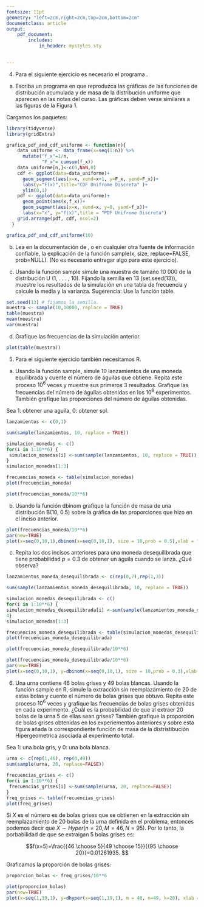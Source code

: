 ```yaml
---
fontsize: 11pt
geometry: "left=2cm,right=2cm,top=2cm,bottom=2cm"
documentclass: article
output:
    pdf_document:
        includes:
            in_header: mystyles.sty
            

---
```

4. Para el siguiente ejercicio es necesario el programa \textsc{R}.

a. Escriba un programa en \textsc{R}  que reproduzca las gráficas de las funciones de distribución
acumulada y de masa de la distribución uniforme que aparecen en las notas del curso. Las gráficas deben verse similares a las figuras de la Figura 1.

\res 
Cargamos los paquetes:
```r
library(tidyverse)
library(gridExtra)
```


```r
grafica_pdf_and_cdf_uniforme <- function(n){
    data_uniforme <- data_frame(x=seq(1:n)) %>% 
      mutate("f_x"=1/n, 
             "F_x"= cumsum(f_x))
    data_uniforme[n,]<-c(0,NaN,0)
    cdf <- ggplot(data=data_uniforme)+
      geom_segment(aes(x=x, xend=x+1, y=F_x, yend=F_x))+
      labs(y="F(x)",title="CDF Unifrome Discreta" )+
      ylim(0,1)
    pdf <- ggplot(data=data_uniforme)+
      geom_point(aes(x,f_x))+
      geom_segment(aes(x=x, xend=x, y=0, yend=f_x))+
      labs(x="x", y="f(x)",title = "PDF Unifrome Discreta")
    grid.arrange(pdf, cdf, ncol=2)
  }

grafica_pdf_and_cdf_uniforme(10)
```

b. Lea en la documentación de \textsc{R}, o en cualquier otra fuente de información confiable,
la explicación de la función sample(x, size, replace=FALSE, prob=NULL). (No es necesario entregar algo para este ejercicio).


c. Usando la función sample simule una muestra de tamaño 10 000 de la distribución U (1, . . . , 10). Fijando la semilla en 13 (set.seed(13)), muestre los resultados de la
simulación en una tabla de frecuencia y calcule la media y la varianza. Sugerencia: Use la función table.

\res
```r
set.seed(13) # fijamos la semilla.
muestra <- sample(10,10000, replace = TRUE)
table(muestra)
mean(muestra)
var(muestra)
```

d. Grafique las frecuencias de la simulación anterior.

```r
plot(table(muestra))
```


5. Para el siguiente ejercicio también necesitamos R.

a. Usando la función sample, simule 10 lanzamientos de una moneda equilibrada y cuente el número de águilas que obtiene. Repita este proceso $10^6$ veces y muestre sus primeros 3 resultados. Grafique las frecuencias del número de águilas obtenidas en los $10^6$ experimentos. También grafique las proporciones del número de águilas obtenidas.

\res
Sea 1: obtener una aguila, 0: obtener sol.
```r
lanzamientos <- c(0,1)

sum(sample(lanzamientos, 10, replace = TRUE)) 

```
```r
simulacion_monedas <- c()
for(i in 1:10**6) {
 simulacion_monedas[i] <-sum(sample(lanzamientos, 10, replace = TRUE)) 
}
simulacion_monedas[1:3]
```

```r
frecuencias_moneda <- table(simulacion_monedas)
plot(frecuencias_moneda)
```

```r
plot(frecuencias_moneda/10**6)
```

b. Usando la función dbinom grafique la función de masa de una distribución B(10, 0.5) sobre la gráfica de las proporciones que hizo en el inciso anterior.

\res
```r
plot(frecuencias_moneda/10**6)
par(new=TRUE)
plot(x=seq(0,10,1),dbinom(x=seq(0,10,1), size = 10,prob = 0.5),xlab = "", ylab = "",)
```


c. Repita los dos incisos anteriores para una moneda desequilibrada que tiene probabilidad $p = 0.3$ de obtener un águila cuando se lanza. ¿Qué observa?

\res

```r
lanzamientos_moneda_desequilibrada <- c(rep(0,7),rep(1,3))

sum(sample(lanzamientos_moneda_desequilibrada, 10, replace = TRUE)) 
```

```r
simulacion_monedas_desequilibrada <- c()
for(i in 1:10**6) {
simulacion_monedas_desequilibrada[i] <-sum(sample(lanzamientos_moneda_desequilibrada, 10, replace = TRUE))
4}
simulacion_monedas[1:3]
```

```r
frecuencias_moneda_desequilibrada <- table(simulacion_monedas_desequilibrada)
plot(frecuencias_moneda_desequilibrada)
```
```r
plot(frecuencias_moneda_desequilibrada/10**6)
```

```r
plot(frecuencias_moneda_desequilibrada/10**6)
par(new=TRUE)
plot(x=seq(0,10,1), y=dbinom(x=seq(0,10,1), size = 10,prob = 0.3),xlab = "", ylab = "",xlim = c(0,10))
```


6. Una urna contiene 46 bolas grises y 49 bolas blancas. Usando la función sample en R, simule la extracción sin reemplazamiento de 20 de estas bolas y cuente el número de bolas grises que obtuvo. Repita este proceso $10^6$ veces y grafique las frecuencias de bolas grises obtenidas en cada experimento. ¿Cuál es la probabilidad de que al extraer 20 bolas de la urna 5 de ellas sean grises? También grafique la proporción de bolas grises obtenidas en los experiementos anteriores y sobre esta figura añada la correspondiente función de masa de la distristibución Hipergeometrica asociada al experimento total.

\res
Sea 1: una bola gris, y 0: una bola blanca.
```r
urna <- c(rep(1,46), rep(0,49))
sum(sample(urna, 20, replace=FALSE))

```

```r
frecuencias_grises <- c()
for(i in 1:10**6) {
 frecuencias_grises[i] <-sum(sample(urna, 20, replace=FALSE))
}
freq_grises <- table(frecuencias_grises)
plot(freq_grises)
```

Si $X$ es el número es de bolas grises que se obtienen en la extracción sin reemplazamiento de 20 bolas de la urna definida en el problema, entonces podemos decir que $X\sim Hyper(n=20, M=46, N=95)$. Por lo tanto, la porbabilidad de que se extraigan 5 bolas grises es:

$$f(x=5)=\frac{{46 \choose 5}{49 \choose 15}}{{95 \choose 20}}=0.01261935. $$



Graficamos la proporción de bolas grises:

```r
proporcion_bolas <- freq_grises/10**6

plot(proporcion_bolas)
par(new=TRUE)
plot(x=seq(1,19,1), y=dhyper(x=seq(1,19,1), m = 46, n=49, k=20), xlab = "", ylab="")
```

